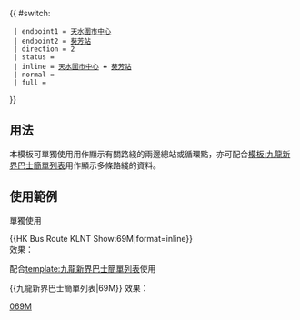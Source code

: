 {{ #switch: {{{format|}}}
  | endpoint1 = [[天水圍市中心公共運輸交匯處|天水圍市中心]]
  | endpoint2 = [[葵芳站公共運輸交匯處|葵芳站]]
  | direction = 2
  | status =
  | inline = [[天水圍市中心公共運輸交匯處|天水圍市中心]] ↔ [[葵芳站公共運輸交匯處|葵芳站]]
  | normal =
  | full =
}}<noinclude>
==用法==
本模板可單獨使用用作顯示有關路綫的兩邊總站或循環點，亦可配合[[模板:九龍新界巴士簡單列表]]用作顯示多條路綫的資料。

==使用範例==
;單獨使用
<nowiki>{{HK Bus Route KLNT Show:69M|format=inline}}</nowiki><br>
效果：{{HK Bus Route KLNT Show:69M|format=inline}}

;配合[[template:九龍新界巴士簡單列表]]使用
<nowiki>{{九龍新界巴士簡單列表|69M}}</nowiki>
效果：{{九龍新界巴士簡單列表|69M}}
[[Category:九龍巴士路線模板|069M]]</noinclude>